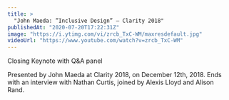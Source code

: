 ```yaml
---
title: >
  "John Maeda: ”Inclusive Design” — Clarity 2018"
publishedAt: "2020-07-20T17:22:31Z"
image: "https://i.ytimg.com/vi/zrcb_TxC-WM/maxresdefault.jpg"
videoUrl: "https://www.youtube.com/watch?v=zrcb_TxC-WM"
---
```


Closing Keynote with Q&A panel

Presented by John Maeda at Clarity 2018, on December 12th, 2018. Ends with an interview with Nathan Curtis, joined by Alexis Lloyd and Alison Rand.
